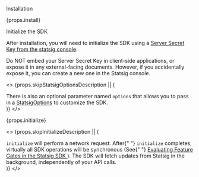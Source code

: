 

<StyledHeading level={2}>Installation</StyledHeading>

<div>{props.install}</div>

<Gap />

<StyledHeading level={2}>Initialize the SDK</StyledHeading>

After installation, you will need to initialize the SDK using a [Server Secret Key from the statsig console](https://console.statsig.com/api_keys).

<ImportantNote>
Do NOT embed your Server Secret Key in client-side applications, or expose it in any external-facing documents. However, if you accidentally expose it, you can create a new one in the Statsig console.
</ImportantNote>

<>
  {props.skipStatsigOptionsDescription || (
    <div>
      There is also an optional parameter named <code>options</code> that allows
      you to pass in a <a href="#statsig-options">StatsigOptions</a> to
      customize the SDK.
    </div>
  )}
</>

<div>{props.initialize}</div>

<>
  {props.skipInitializeDescription || (
    <div>
      <code>initialize</code> will perform a network request. After{" "}
      <code>initialize</code> completes, virtually all SDK operations will be
      synchronous (See{" "}
      <a href="https://blog.statsig.com/evaluating-feature-gates-in-the-statsig-sdk-a6f8881a1ad8">
        Evaluating Feature Gates in the Statsig SDK
      </a>
      ). The SDK will fetch updates from Statsig in the background, independently
      of your API calls.
    </div>
  )}
</>

<!--  -->

<Gap />
